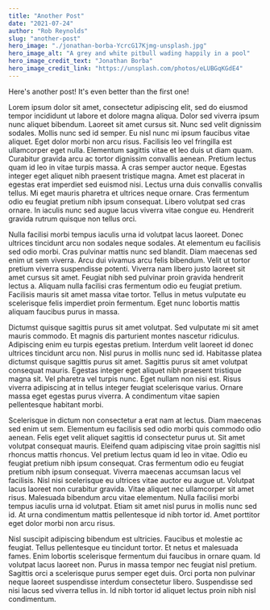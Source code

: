 ```yaml
---
title: "Another Post"
date: "2021-07-24"
author: "Rob Reynolds"
slug: "another-post"
hero_image: "./jonathan-borba-YcrcG17Kjmg-unsplash.jpg"
hero_image_alt: "A grey and white pitbull wading happily in a pool"
hero_image_credit_text: "Jonathan Borba"
hero_image_credit_link: "https://unsplash.com/photos/eLUBGqKGdE4"
---
```


Here's another post! It's even better than the first one!

Lorem ipsum dolor sit amet, consectetur adipiscing elit, sed do eiusmod tempor incididunt ut labore et dolore magna aliqua. Dolor sed viverra ipsum nunc aliquet bibendum. Laoreet sit amet cursus sit. Nunc sed velit dignissim sodales. Mollis nunc sed id semper. Eu nisl nunc mi ipsum faucibus vitae aliquet. Eget dolor morbi non arcu risus. Facilisis leo vel fringilla est ullamcorper eget nulla. Elementum sagittis vitae et leo duis ut diam quam. Curabitur gravida arcu ac tortor dignissim convallis aenean. Pretium lectus quam id leo in vitae turpis massa. A cras semper auctor neque. Egestas integer eget aliquet nibh praesent tristique magna. Amet est placerat in egestas erat imperdiet sed euismod nisi. Lectus urna duis convallis convallis tellus. Mi eget mauris pharetra et ultrices neque ornare. Cras fermentum odio eu feugiat pretium nibh ipsum consequat. Libero volutpat sed cras ornare. In iaculis nunc sed augue lacus viverra vitae congue eu. Hendrerit gravida rutrum quisque non tellus orci.

Nulla facilisi morbi tempus iaculis urna id volutpat lacus laoreet. Donec ultrices tincidunt arcu non sodales neque sodales. At elementum eu facilisis sed odio morbi. Cras pulvinar mattis nunc sed blandit. Diam maecenas sed enim ut sem viverra. Arcu dui vivamus arcu felis bibendum. Velit ut tortor pretium viverra suspendisse potenti. Viverra nam libero justo laoreet sit amet cursus sit amet. Feugiat nibh sed pulvinar proin gravida hendrerit lectus a. Aliquam nulla facilisi cras fermentum odio eu feugiat pretium. Facilisis mauris sit amet massa vitae tortor. Tellus in metus vulputate eu scelerisque felis imperdiet proin fermentum. Eget nunc lobortis mattis aliquam faucibus purus in massa.

Dictumst quisque sagittis purus sit amet volutpat. Sed vulputate mi sit amet mauris commodo. Et magnis dis parturient montes nascetur ridiculus. Adipiscing enim eu turpis egestas pretium. Interdum velit laoreet id donec ultrices tincidunt arcu non. Nisl purus in mollis nunc sed id. Habitasse platea dictumst quisque sagittis purus sit amet. Sagittis purus sit amet volutpat consequat mauris. Egestas integer eget aliquet nibh praesent tristique magna sit. Vel pharetra vel turpis nunc. Eget nullam non nisi est. Risus viverra adipiscing at in tellus integer feugiat scelerisque varius. Ornare massa eget egestas purus viverra. A condimentum vitae sapien pellentesque habitant morbi.

Scelerisque in dictum non consectetur a erat nam at lectus. Diam maecenas sed enim ut sem. Elementum eu facilisis sed odio morbi quis commodo odio aenean. Felis eget velit aliquet sagittis id consectetur purus ut. Sit amet volutpat consequat mauris. Eleifend quam adipiscing vitae proin sagittis nisl rhoncus mattis rhoncus. Vel pretium lectus quam id leo in vitae. Odio eu feugiat pretium nibh ipsum consequat. Cras fermentum odio eu feugiat pretium nibh ipsum consequat. Viverra maecenas accumsan lacus vel facilisis. Nisl nisi scelerisque eu ultrices vitae auctor eu augue ut. Volutpat lacus laoreet non curabitur gravida. Vitae aliquet nec ullamcorper sit amet risus. Malesuada bibendum arcu vitae elementum. Nulla facilisi morbi tempus iaculis urna id volutpat. Etiam sit amet nisl purus in mollis nunc sed id. At urna condimentum mattis pellentesque id nibh tortor id. Amet porttitor eget dolor morbi non arcu risus.

Nisl suscipit adipiscing bibendum est ultricies. Faucibus et molestie ac feugiat. Tellus pellentesque eu tincidunt tortor. Et netus et malesuada fames. Enim lobortis scelerisque fermentum dui faucibus in ornare quam. Id volutpat lacus laoreet non. Purus in massa tempor nec feugiat nisl pretium. Sagittis orci a scelerisque purus semper eget duis. Orci porta non pulvinar neque laoreet suspendisse interdum consectetur libero. Suspendisse sed nisi lacus sed viverra tellus in. Id nibh tortor id aliquet lectus proin nibh nisl condimentum.